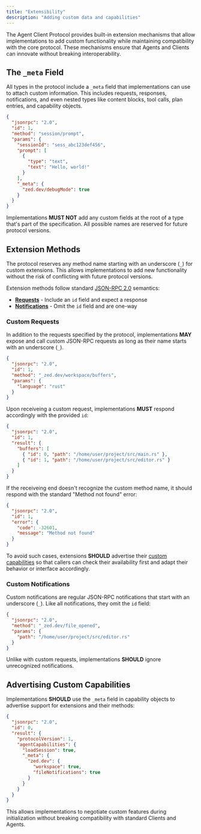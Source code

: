 ```yaml
---
title: "Extensibility"
description: "Adding custom data and capabilities"
---
```


The Agent Client Protocol provides built-in extension mechanisms that allow implementations to add custom functionality while maintaining compatibility with the core protocol. These mechanisms ensure that Agents and Clients can innovate without breaking interoperability.

## The `_meta` Field

All types in the protocol include a `_meta` field that implementations can use to attach custom information. This includes requests, responses, notifications, and even nested types like content blocks, tool calls, plan entries, and capability objects.

```json
{
  "jsonrpc": "2.0",
  "id": 1,
  "method": "session/prompt",
  "params": {
    "sessionId": "sess_abc123def456",
    "prompt": [
      {
        "type": "text",
        "text": "Hello, world!"
      }
    ],
    "_meta": {
      "zed.dev/debugMode": true
    }
  }
}
```

Implementations **MUST NOT** add any custom fields at the root of a type that's part of the specification. All possible names are reserved for future protocol versions.

## Extension Methods

The protocol reserves any method name starting with an underscore (`_`) for custom extensions. This allows implementations to add new functionality without the risk of conflicting with future protocol versions.

Extension methods follow standard [JSON-RPC 2.0](https://www.jsonrpc.org/specification) semantics:

- **[Requests](https://www.jsonrpc.org/specification#request_object)** - Include an `id` field and expect a response
- **[Notifications](https://www.jsonrpc.org/specification#notification)** - Omit the `id` field and are one-way

### Custom Requests

In addition to the requests specified by the protocol, implementations **MAY** expose and call custom JSON-RPC requests as long as their name starts with an underscore (`_`).

```json
{
  "jsonrpc": "2.0",
  "id": 1,
  "method": "_zed.dev/workspace/buffers",
  "params": {
    "language": "rust"
  }
}
```

Upon receiveing a custom request, implementations **MUST** respond accordingly with the provided `id`:

```json
{
  "jsonrpc": "2.0",
  "id": 1,
  "result": {
    "buffers": [
      { "id": 0, "path": "/home/user/project/src/main.rs" },
      { "id": 1, "path": "/home/user/project/src/editor.rs" }
    ]
  }
}
```

If the receiveing end doesn't recognize the custom method name, it should respond with the standard "Method not found" error:

```json
{
  "jsonrpc": "2.0",
  "id": 1,
  "error": {
    "code": -32601,
    "message": "Method not found"
  }
}
```

To avoid such cases, extensions **SHOULD** advertise their [custom capabilities](#advertising-custom-capabilities) so that callers can check their availability first and adapt their behavior or interface accordingly.

### Custom Notifications

Custom notifications are regular JSON-RPC notifications that start with an underscore (`_`). Like all notifications, they omit the `id` field:

```json
{
  "jsonrpc": "2.0",
  "method": "_zed.dev/file_opened",
  "params": {
    "path": "/home/user/project/src/editor.rs"
  }
}
```

Unlike with custom requests, implementations **SHOULD** ignore unrecognized notifications.

## Advertising Custom Capabilities

Implementations **SHOULD** use the `_meta` field in capability objects to advertise support for extensions and their methods:

```json
{
  "jsonrpc": "2.0",
  "id": 0,
  "result": {
    "protocolVersion": 1,
    "agentCapabilities": {
      "loadSession": true,
      "_meta": {
        "zed.dev": {
          "workspace": true,
          "fileNotifications": true
        }
      }
    }
  }
}
```

This allows implementations to negotiate custom features during initialization without breaking compatibility with standard Clients and Agents.
